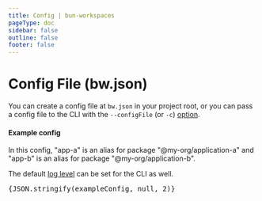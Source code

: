 ```yaml
---
title: Config | bun-workspaces
pageType: doc
sidebar: false
outline: false
footer: false
---
```



# Config File (bw.json)

You can create a config file at `bw.json` in your project root,
or you can pass a config file to the CLI with the `--configFile` (or `-c`) [option](/cli#global-option-configFile).

#### Example config

In this config, "app-a" is an alias for package "@my-org/application-a"
and "app-b" is an alias for package "@my-org/application-b".

The default
[log level](/cli#global-option-logLevel) can be set for the CLI as well.

<div className="code-block">
  <pre>{JSON.stringify(exampleConfig, null, 2)}</pre>
</div>
